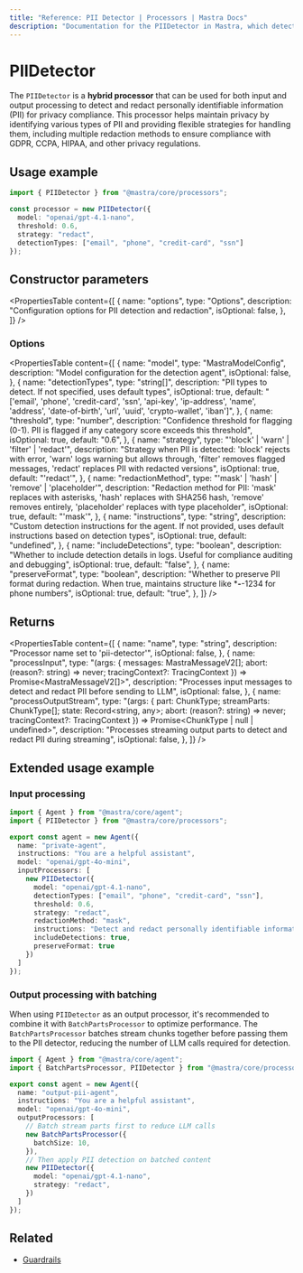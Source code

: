```yaml
---
title: "Reference: PII Detector | Processors | Mastra Docs"
description: "Documentation for the PIIDetector in Mastra, which detects and redacts personally identifiable information (PII) from AI responses."
---
```


# PIIDetector

The `PIIDetector` is a **hybrid processor** that can be used for both input and output processing to detect and redact personally identifiable information (PII) for privacy compliance. This processor helps maintain privacy by identifying various types of PII and providing flexible strategies for handling them, including multiple redaction methods to ensure compliance with GDPR, CCPA, HIPAA, and other privacy regulations.

## Usage example

```typescript copy
import { PIIDetector } from "@mastra/core/processors";

const processor = new PIIDetector({
  model: "openai/gpt-4.1-nano",
  threshold: 0.6,
  strategy: "redact",
  detectionTypes: ["email", "phone", "credit-card", "ssn"]
});
```

## Constructor parameters

<PropertiesTable
  content={[
    {
      name: "options",
      type: "Options",
      description: "Configuration options for PII detection and redaction",
      isOptional: false,
    },
  ]}
/>

### Options

<PropertiesTable
  content={[
    {
      name: "model",
      type: "MastraModelConfig",
      description: "Model configuration for the detection agent",
      isOptional: false,
    },
    {
      name: "detectionTypes",
      type: "string[]",
      description: "PII types to detect. If not specified, uses default types",
      isOptional: true,
      default: "['email', 'phone', 'credit-card', 'ssn', 'api-key', 'ip-address', 'name', 'address', 'date-of-birth', 'url', 'uuid', 'crypto-wallet', 'iban']",
    },
    {
      name: "threshold",
      type: "number",
      description: "Confidence threshold for flagging (0-1). PII is flagged if any category score exceeds this threshold",
      isOptional: true,
      default: "0.6",
    },
    {
      name: "strategy",
      type: "'block' | 'warn' | 'filter' | 'redact'",
      description: "Strategy when PII is detected: 'block' rejects with error, 'warn' logs warning but allows through, 'filter' removes flagged messages, 'redact' replaces PII with redacted versions",
      isOptional: true,
      default: "'redact'",
    },
    {
      name: "redactionMethod",
      type: "'mask' | 'hash' | 'remove' | 'placeholder'",
      description: "Redaction method for PII: 'mask' replaces with asterisks, 'hash' replaces with SHA256 hash, 'remove' removes entirely, 'placeholder' replaces with type placeholder",
      isOptional: true,
      default: "'mask'",
    },
    {
      name: "instructions",
      type: "string",
      description: "Custom detection instructions for the agent. If not provided, uses default instructions based on detection types",
      isOptional: true,
      default: "undefined",
    },
    {
      name: "includeDetections",
      type: "boolean",
      description: "Whether to include detection details in logs. Useful for compliance auditing and debugging",
      isOptional: true,
      default: "false",
    },
    {
      name: "preserveFormat",
      type: "boolean",
      description: "Whether to preserve PII format during redaction. When true, maintains structure like ***-**-1234 for phone numbers",
      isOptional: true,
      default: "true",
    },
  ]}
/>

## Returns

<PropertiesTable
  content={[
    {
      name: "name",
      type: "string",
      description: "Processor name set to 'pii-detector'",
      isOptional: false,
    },
    {
      name: "processInput",
      type: "(args: { messages: MastraMessageV2[]; abort: (reason?: string) => never; tracingContext?: TracingContext }) => Promise<MastraMessageV2[]>",
      description: "Processes input messages to detect and redact PII before sending to LLM",
      isOptional: false,
    },
    {
      name: "processOutputStream",
      type: "(args: { part: ChunkType; streamParts: ChunkType[]; state: Record<string, any>; abort: (reason?: string) => never; tracingContext?: TracingContext }) => Promise<ChunkType | null | undefined>",
      description: "Processes streaming output parts to detect and redact PII during streaming",
      isOptional: false,
    },
  ]}
/>

## Extended usage example

### Input processing

```typescript title="src/mastra/agents/private-agent.ts" showLineNumbers copy
import { Agent } from "@mastra/core/agent";
import { PIIDetector } from "@mastra/core/processors";

export const agent = new Agent({
  name: "private-agent",
  instructions: "You are a helpful assistant",
  model: "openai/gpt-4o-mini",
  inputProcessors: [
    new PIIDetector({
      model: "openai/gpt-4.1-nano",
      detectionTypes: ["email", "phone", "credit-card", "ssn"],
      threshold: 0.6,
      strategy: "redact",
      redactionMethod: "mask",
      instructions: "Detect and redact personally identifiable information while preserving message intent",
      includeDetections: true,
      preserveFormat: true
    })
  ]
});
```

### Output processing with batching

When using `PIIDetector` as an output processor, it's recommended to combine it with `BatchPartsProcessor` to optimize performance. The `BatchPartsProcessor` batches stream chunks together before passing them to the PII detector, reducing the number of LLM calls required for detection.

```typescript title="src/mastra/agents/output-pii-agent.ts" showLineNumbers copy
import { Agent } from "@mastra/core/agent";
import { BatchPartsProcessor, PIIDetector } from "@mastra/core/processors";

export const agent = new Agent({
  name: "output-pii-agent",
  instructions: "You are a helpful assistant",
  model: "openai/gpt-4o-mini",
  outputProcessors: [
    // Batch stream parts first to reduce LLM calls
    new BatchPartsProcessor({
      batchSize: 10,
    }),
    // Then apply PII detection on batched content
    new PIIDetector({
      model: "openai/gpt-4.1-nano",
      strategy: "redact",
    })
  ]
});
```

## Related

- [Guardrails](/docs/agents/guardrails)
